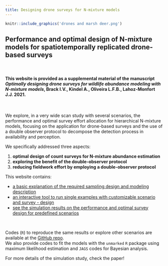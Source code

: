 ```yaml
---
title: Designing drone surveys for N-mixture models
---
```


```r
knitr::include_graphics('drones and marsh deer.png')
```

## Performance and optimal design of N-mixture models for spatiotemporally replicated drone-based surveys

\ 

#### This website is provided as a supplemental material of the manuscript *Optimally designing drone surveys for wildlife abundance modeling with N-mixture models*, Brack I.V., Kindel A., Oliveira L.F.B., Lahoz-Monfort J.J. 2021.

\ 

We explore, in a very wide scan study with several scenarios, the performance and optimal survey effort allocation for hierarchical N-mixture models, focusing on the application for drone-based surveys and the use of a double observer protocol to decompose the detection process in availability and perception.\

We specifically addressed three aspects:

  1. **optimal design of count surveys for N-mixture abundance estimation**
  2. **exploring the benefit of the double-observer protocol**
  3. **reducing fieldwork effort by employing a double-observer protocol**

This website contains:

- [a basic explanation of the required sampling design and modeling description](designANDmodels.html)
- [an interactive tool to run single examples with customizable scenario and survey - design](runExample.html)
- [see the simulation results on the performance and optimal survey design for predefined scenarios](simul_results.html)

\ 

Codes (`R`) to reproduce the same results or explore other scenarios are available at the [GitHub repo](https://github.com/ismaelvbrack/designNmix4droneSurveys).\
We also provide codes to fit the models with the `unmarked` `R` package using maximum likelihood estimation and `JAGS` codes for Bayesian analysis.

For more details of the simulation study, check the paper!



